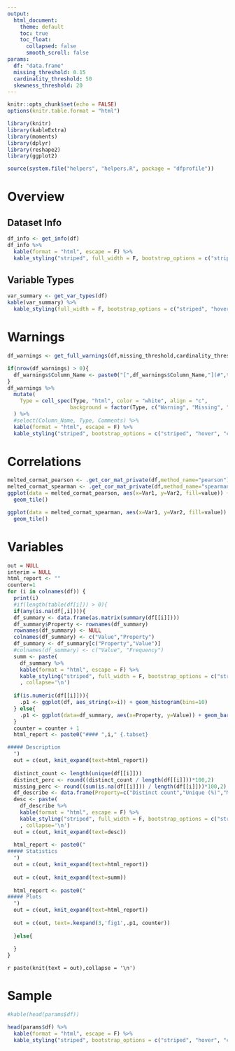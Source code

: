 ```yaml
---
output: 
  html_document:
    theme: default
    toc: true
    toc_float:
      collapsed: false
      smooth_scroll: false
params:
  df: "data.frame"
  missing_threshold: 0.15
  cardinality_threshold: 50
  skewness_threshold: 20
---
```


```r
knitr::opts_chunk$set(echo = FALSE)
options(knitr.table.format = "html") 

library(knitr)
library(kableExtra)
library(moments)
library(dplyr)
library(reshape2)
library(ggplot2)

```

```r
source(system.file("helpers", "helpers.R", package = "dfprofile"))

```

# Overview {.tabset}

## Dataset Info
```r
df_info <- get_info(df)
df_info %>%
  kable(format = "html", escape = F) %>%
  kable_styling("striped", full_width = F, bootstrap_options = c("striped", "hover", "condensed", "responsive"),position = "left")

```

## Variable Types
```r
var_summary <- get_var_types(df)
kable(var_summary) %>%
  kable_styling(full_width = F, bootstrap_options = c("striped", "hover", "condensed", "responsive"),position = "left")

```

# Warnings
```r
df_warnings <- get_full_warnings(df,missing_threshold,cardinality_threshold,skewness_threshold)

if(nrow(df_warnings) > 0){
  df_warnings$Column_Name <- paste0("[",df_warnings$Column_Name,"](#",tolower(df_warnings$Column_Name),")")
}
df_warnings %>%
  mutate(
    Type = cell_spec(Type, "html", color = "white", align = "c", 
                    background = factor(Type, c("Warning", "Missing", "Skewed", "Zeros", "Rejected"), c("#FF8800", "#3E4551", "#aa66cc","#33b5e5", "#CC0000")))
  ) %>%
  #select(Column_Name, Type, Comments) %>%
  kable(format = "html", escape = F) %>%
  kable_styling("striped", bootstrap_options = c("striped", "hover", "condensed", "responsive"),position = "left")

```

# Correlations
```r
melted_cormat_pearson <- .get_cor_mat_private(df,method_name="pearson")
melted_cormat_spearman <- .get_cor_mat_private(df,method_name="spearman")
ggplot(data = melted_cormat_pearson, aes(x=Var1, y=Var2, fill=value)) + ggtitle("Pearson") + 
  geom_tile()

ggplot(data = melted_cormat_spearman, aes(x=Var1, y=Var2, fill=value)) + ggtitle("Spearman") + 
  geom_tile()

```

# Variables
```r

out = NULL
interim = NULL
html_report <- ""
counter=1
for (i in colnames(df)) {
  print(i)
  #if(length(table(df[i])) > 0){
  if(any(is.na(df[,i]))){  
  df_summary <- data.frame(as.matrix(summary(df[[i]])))
  df_summary$Property <- rownames(df_summary)
  rownames(df_summary) <- NULL
  colnames(df_summary) <- c("Value","Property")
  df_summary <- df_summary[c("Property","Value")]
  #colnames(df_summary) <- c("Value", "Frequency")
  summ <- paste(
    df_summary %>%
    kable(format = "html", escape = F) %>%
    kable_styling("striped", full_width = F, bootstrap_options = c("striped", "hover", "condensed", "responsive"),position = "left")
    , collapse='\n')
  
  if(is.numeric(df[[i]])){
    .p1 <- ggplot(df, aes_string(x=i)) + geom_histogram(bins=10)
  } else{
    .p1 <- ggplot(data=df_summary, aes(x=Property, y=Value)) + geom_bar(stat="identity")
  }
  counter = counter + 1
  html_report <- paste0("#### ",i," {.tabset}

##### Description
  ")
  out = c(out, knit_expand(text=html_report))
  
  distinct_count <- length(unique(df[[i]]))
  distinct_perc <- round((distinct_count / length(df[[i]]))*100,2)
  missing_perc <- round((sum(is.na(df[[i]])) / length(df[[i]]))*100,2)
  df_describe <- data.frame(Property=c("Distinct count","Unique (%)","Missing (%)"),Value=c(distinct_count,distinct_perc,missing_perc))
  desc <- paste(
    df_describe %>%
    kable(format = "html", escape = F) %>%
    kable_styling("striped", full_width = F, bootstrap_options = c("striped", "hover", "condensed", "responsive"),position = "left")
    , collapse='\n')
  out = c(out, knit_expand(text=desc))
  
  html_report <- paste0("
##### Statistics
  ")
  out = c(out, knit_expand(text=html_report))
  
  out = c(out, knit_expand(text=summ))
  
  html_report <- paste0("
##### Plots
  ")
  out = c(out, knit_expand(text=html_report))
  
  out = c(out, text=.kexpand(3,'fig1',.p1, counter))
  
  }else{
    
  }
}

```

`r paste(knit(text = out),collapse = '\n')`

# Sample
```r
#kable(head(params$df))

head(params$df) %>%
  kable(format = "html", escape = F) %>%
  kable_styling("striped", bootstrap_options = c("striped", "hover", "condensed", "responsive"),position = "left")
```
